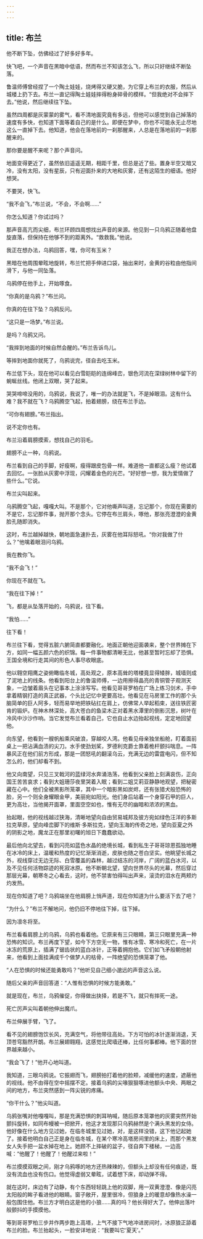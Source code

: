 ```yaml
---
---
---
```

title: 布兰
---




他不断下坠，仿佛经过了好多好多年。

快飞吧，一个声音在黑暗中低语，然而布兰不知该怎么飞，所以只好继续不断坠落。

鲁温师傅曾经捏了一个陶土娃娃，烧烤得又硬又脆，为它穿上布兰的衣服，然后从城楼上扔下去。布兰一直记得陶土娃娃摔得粉身碎骨的模样。“但我绝对不会摔下去。”他说，然后继续往下坠。

虽然四周都是灰蒙蒙的雾气，看不清地面究竟有多远，但他可以感觉到自己掉落的速度有多快，也知道下面等着自己的是什么。即便在梦中，你也不可能永无止尽地这么一直掉下去。他知道，他会在落地前的一刹那醒来，人总是在落地前的一刹那醒来的。

那你要是醒不来呢？那个声音问。

地面变得更近了，虽然依旧遥遥无期，相距千里，但总是近了些。置身半空又暗又冷，没有太阳，没有星辰，只有迎面扑来的大地和灰雾，还有这陌生的细语。他好想哭。

不要哭，快飞。

“我不会飞，”布兰说，“不会，不会啊……”

你怎么知道？你试过吗？

那声音高亢而尖细，布兰环顾四周想找出声音的来源。他见到一只乌鸦正随着他盘旋直落，但保持在他够不到的距离外。“救救我。”他说。

我正在想办法，乌鸦回答，嘿，你可有玉米？

黑暗在他周围晕眩地旋转，布兰忙把手伸进口袋，抽出来时，金黄的谷粒由他指间滑下，与他一同坠落。

乌鸦停在他手上，开始啄食。

“你真的是乌鸦？”布兰问。

你真的在往下坠？乌鸦反问。

“这只是一场梦。”布兰说。

是吗？乌鸦又问。

“我摔到地面的时候自然会醒的。”布兰告诉鸟儿。

等摔到地面你就死了，乌鸦说完，径自去吃玉米。

布兰低下头，现在他可以看见白雪皑皑的连绵峰峦，银色河流在深绿树林中留下的蜿蜒丝线。他闭上双眼，哭了起来。

哭哭啼啼没用的，乌鸦说，我说了，唯一的办法就是飞，不是掉眼泪。这有什么难？我不就在飞？乌鸦腾空飞起，拍着翅膀，绕在布兰手边。

“可你有翅膀。”布兰指出。

说不定你也有。

布兰沿着肩膀摸索，想找自己的羽毛。

翅膀不止一种，乌鸦说。

布兰看到自己的手脚，好瘦啊，瘦得跟皮包骨一样。难道他一直都这么瘦？他试着去回忆。一张脸从灰雾中浮现，闪耀着金色的光芒。“好好想一想，我为爱情做了些什么。”它说。

布兰尖叫起来。

乌鸦腾空飞起，嘎嘎大叫。不是那个，它对他嘶声叫道，忘记那个，你现在需要的不是它，忘记那件事，抛开那个念头。它停在布兰肩头，啄他，那张亮澄澄的金黄脸孔随即消失。

这时，布兰越掉越快，朝地面急速扑去，灰雾在他耳际怒吼。“你对我做了什么？”他噙着眼泪问乌鸦。

我在教你飞。

“我不会飞！”

你现在不就在飞。

“我在往下掉！”

飞，都是从坠落开始的，乌鸦说，往下看。

“我怕……”

往下看！

布兰往下看，觉得五脏六腑简直都要融化。地面正朝他迎面袭来，整个世界摊在下方，如同一幅五颜六色的织锦。每一件事物都清晰无比，他甚至暂时忘却了恐惧。王国全境和行走其间的形色人事尽收眼底。

他以翱空翔鹰之姿俯瞰临冬城，高处观之，原本高耸的塔楼竟显得矮胖，城墙则成了泥地上的线条。他看到阳台上的鲁温师傅，一边用擦得晶亮的青铜管子观测天象，一边皱着眉头在记事本上涂涂写写。他看见哥哥罗柏在广场上练习剑术，手中拿着精钢打造的真正武器，个头比记忆中更要高壮。他看见在马房里工作的那个头脑简单的巨人阿多，轻而易举地把铁砧扛在肩上，仿佛常人举起稻束，送往铁匠密肯的锻炉。在神木林深处，高大苍白的鱼梁木正对着黑水潭里的倒影沉思，树叶在冷风中沙沙作响。当它发觉布兰看着自己，它也自止水边抬起视线，定定地回望他。

向东望，他看到一艘帆船乘风破浪，穿越咬人湾。他看见母亲独坐船舱，盯着面前桌上一把沾满血渍的尖刀。水手使劲划桨，罗德利克爵士靠着桅杆颤抖喘息。一阵暴风正在他们前方形成，那是一团怒吼的翻滚乌云，充满无边的雷霆电闪，但不知怎么的，他们却看不到。

他又向南望，只见三叉戟河的蓝绿河水奔涌浩荡，他看到父亲脸上刻满哀伤，正向国王苦苦哀求；看到大姐珊莎夜里哭着入眠；看到二姐艾莉亚静静地观望，把秘密藏在心中。他们全被黑影所笼罩，其中一个暗影黑如炭烬，还有张猎犬般恐怖的脸，另一个则全身耀眼金甲，美丽宛如阳光。他们身后站着一个身穿石甲的巨人，更为高壮，当他揭开面罩，里面空空如也，惟有无尽的幽暗和浓浓的黑血。

抬起眼，他的视线越过狭海，清晰地望向自由贸易城邦及彼方宛如绿色汪洋的多斯拉克草原，望向峰峦脚下的维斯·多斯拉克，望向玉海的传奇之地，望向亚夏之外的阴影之地，魔龙正在那里初曙的旭日下蠢蠢欲动。

最后他向北望去，看到闪亮如蓝色水晶的绝境长城，看到私生子哥哥琼恩孤独地睡在冰冷的床上，温暖和热度的记忆渐渐消逝，皮肤也随之苍白坚实。他眺望长城之外，视线穿过无边无际、白雪覆盖的森林，越过结冻的河岸，广阔的蓝白冰河，以及不见任何活物踪迹的死寂冰原。他不断朝北望，望向世界尽头的光幕，然后穿过那层光幕，朝寒冬之心看去，这时，他不禁害怕得叫出声来，滚烫的泪水在两颊灼灼发热。

现在你知道了吧？乌鸦端坐在他肩膀上悄声道，现在你知道为什么要活下去了吧？

“为什么？”布兰不解地问，他仍旧不停地往下掉，往下掉。

因为凛冬将至。

布兰看看肩膀上的乌鸦，乌鸦也看着他。它原来有三只眼睛，第三只眼里充满一种恐怖的知识。布兰再度下望，如今下方空无一物，惟有冰雪、寒冷和死亡，在一片冰冻的荒原上，插满了锯齿状的蓝白冰针，正等着拥抱他。它们如飞矛般朝他射来，他看到上面挂满成千个做梦人的枯骨，一阵绝望的恐惧笼罩了他。

“人在恐惧的时候还能勇敢吗？”他听见自己细小邈远的声音这么说。

随后父亲的声音回答道：“人惟有恐惧的时候方能勇敢。”

就是现在，布兰，乌鸦催促，你得做出抉择，若是不飞，就只有摔死一途。

死亡厉声尖叫着朝他伸出魔爪。

布兰伸展手臂，飞了。

看不见的翅膀饱饮长风，充满空气，将他带往高处。下方可怕的冰针逐渐消退，天顶苍穹豁然开朗。布兰展翅翱翔，这感觉比爬墙还棒，比任何事都棒。他下面的世界越来越小。

“我会飞了！”他开心地叫道。

我知道，三眼乌鸦说。它振翅而飞，翅膀拍打着他的脸颊，减缓他的速度，遮蔽他的视线。他不由得在空中摇摆不定。接着乌鸦的尖喙狠狠啄进他额头中央、两眼之间的地方，布兰突然感到一阵尖锐的疼痛。

“你干什么？”他尖叫道。

乌鸦张嘴对他嘎嘎叫，那是充满恐惧的刺耳呐喊，随后原本笼罩他的灰雾突然开始颤抖旋转，如同布幔被一把掀开，他这才发现那只乌鸦赫然是个满头黑发的女侍。他好像在什么地方见过她，在临冬城里见过她，对，是这样没错，这下他记起她了。接着他明白自己正是身在临冬城，在某个寒冷高塔房间里的床上，而那个黑发女人失手把一盆水掉在地上。她顾不上摔破的盆子，径自奔下楼梯，一边高喊：“他醒了！他醒了！他醒过来啦！”

布兰摸摸双眼之间，刚才乌鸦啄的地方还热辣辣的，但额头上却没有任何痕迹，既没有流血也没有伤口。他觉得虚弱又晕眩，试着想下床，却动弹不得。

就在这时，床边有了动静，有个东西轻轻跳上他的双脚，用一双黄澄澄、像是闪亮太阳般的眸子看进他的眼睛。窗子敞开，屋里很冷，但狼身上的暖意却像热水澡一般包围住他。布兰方才明白这是他的小狼……真的吗？他长得好大了。他伸出落叶般颤抖的手摸摸他。

等到哥哥罗柏三步并作两步跑上高塔，上气不接下气地冲进房间时，冰原狼正舔着布兰的脸。布兰抬起头，一脸安详地说：“我要叫它‘夏天’。”